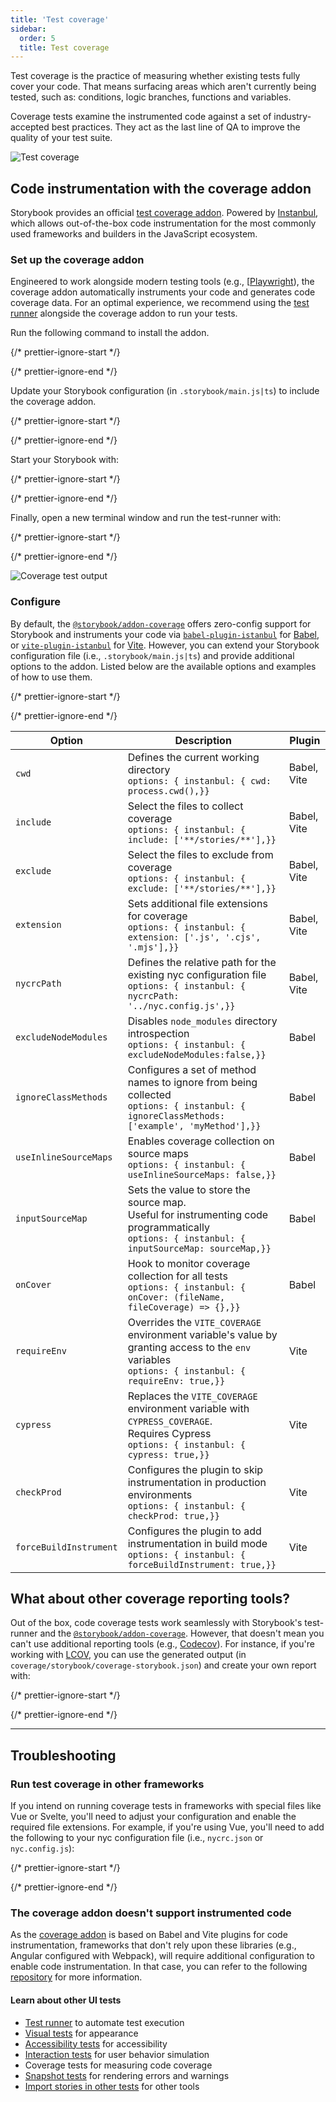 ```yaml
---
title: 'Test coverage'
sidebar:
  order: 5
  title: Test coverage
---
```


<YouTubeCallout id="wEa6W8uUGSA" title="These tests use NO CODE | component testing in Storybook" />

Test coverage is the practice of measuring whether existing tests fully cover your code. That means surfacing areas which aren't currently being tested, such as: conditions, logic branches, functions and variables.

Coverage tests examine the instrumented code against a set of industry-accepted best practices. They act as the last line of QA to improve the quality of your test suite.

![Test coverage](../_assets/writing-tests/test-coverage-storybook.gif)

## Code instrumentation with the coverage addon

Storybook provides an official [test coverage addon](https://storybook.js.org/addons/@storybook/addon-coverage). Powered by [Instanbul](https://istanbul.js.org/), which allows out-of-the-box code instrumentation for the most commonly used frameworks and builders in the JavaScript ecosystem.

### Set up the coverage addon

Engineered to work alongside modern testing tools (e.g., \[[Playwright](https://playwright.dev/)), the coverage addon automatically instruments your code and generates code coverage data. For an optimal experience, we recommend using the [test runner](./test-runner.mdx) alongside the coverage addon to run your tests.

Run the following command to install the addon.

{/* prettier-ignore-start */}

<CodeSnippets path="storybook-coverage-addon-install.md" />

{/* prettier-ignore-end */}

Update your Storybook configuration (in `.storybook/main.js|ts`) to include the coverage addon.

{/* prettier-ignore-start */}

<CodeSnippets path="storybook-coverage-addon-registration.md" />

{/* prettier-ignore-end */}

Start your Storybook with:

{/* prettier-ignore-start */}

<CodeSnippets path="storybook-run-dev.md" />

{/* prettier-ignore-end */}

Finally, open a new terminal window and run the test-runner with:

{/* prettier-ignore-start */}

<CodeSnippets path="storybook-test-runner-coverage.md" />

{/* prettier-ignore-end */}

![Coverage test output](../_assets/writing-tests/test-runner-coverage-result.png)

### Configure

By default, the [`@storybook/addon-coverage`](https://storybook.js.org/addons/@storybook/addon-coverage) offers zero-config support for Storybook and instruments your code via [`babel-plugin-istanbul`](https://github.com/istanbuljs/babel-plugin-istanbul) for [Babel](https://babeljs.io/), or [`vite-plugin-istanbul`](https://github.com/iFaxity/vite-plugin-istanbul) for [Vite](https://vitejs.dev/). However, you can extend your Storybook configuration file (i.e., `.storybook/main.js|ts`) and provide additional options to the addon. Listed below are the available options and examples of how to use them.

{/* prettier-ignore-start */}

<CodeSnippets path="storybook-coverage-addon-config-options.md" />

{/* prettier-ignore-end */}

| Option                 | Description                                                                                                                                             | Plugin      |
| ---------------------- | ------------------------------------------------------------------------------------------------------------------------------------------------------- | ----------- |
| `cwd`                  | Defines the current working directory <br />`options: { instanbul: { cwd: process.cwd(),}}`                                                              | Babel, Vite |
| `include`              | Select the files to collect coverage <br />`options: { instanbul: { include: ['**/stories/**'],}}`                                                       | Babel, Vite |
| `exclude`              | Select the files to exclude from coverage <br />`options: { instanbul: { exclude: ['**/stories/**'],}}`                                                  | Babel, Vite |
| `extension`            | Sets additional file extensions for coverage <br />`options: { instanbul: { extension: ['.js', '.cjs', '.mjs'],}}`                                       | Babel, Vite |
| `nycrcPath`            | Defines the relative path for the existing nyc configuration file <br />`options: { instanbul: { nycrcPath: '../nyc.config.js',}}`                       | Babel, Vite |
| `excludeNodeModules`   | Disables `node_modules` directory introspection <br />`options: { instanbul: { excludeNodeModules:false,}}`                                              | Babel       |
| `ignoreClassMethods`   | Configures a set of method names to ignore from being collected <br />`options: { instanbul: { ignoreClassMethods: ['example', 'myMethod'],}}`           | Babel       |
| `useInlineSourceMaps`  | Enables coverage collection on source maps <br />`options: { instanbul: { useInlineSourceMaps: false,}}`                                                 | Babel       |
| `inputSourceMap`       | Sets the value to store the source map.<br /> Useful for instrumenting code programmatically <br />`options: { instanbul: { inputSourceMap: sourceMap,}}` | Babel       |
| `onCover`              | Hook to monitor coverage collection for all tests <br />`options: { instanbul: { onCover: (fileName, fileCoverage) => {},}}`                             | Babel       |
| `requireEnv`           | Overrides the `VITE_COVERAGE` environment variable's value by granting access to the `env` variables <br />`options: { instanbul: { requireEnv: true,}}` | Vite        |
| `cypress`              | Replaces the `VITE_COVERAGE` environment variable with `CYPRESS_COVERAGE`. <br />Requires Cypress <br />`options: { instanbul: { cypress: true,}}`        | Vite        |
| `checkProd`            | Configures the plugin to skip instrumentation in production environments <br />`options: { instanbul: { checkProd: true,}}`                              | Vite        |
| `forceBuildInstrument` | Configures the plugin to add instrumentation in build mode <br />`options: { instanbul: { forceBuildInstrument: true,}}`                                 | Vite        |

## What about other coverage reporting tools?

Out of the box, code coverage tests work seamlessly with Storybook's test-runner and the [`@storybook/addon-coverage`](https://storybook.js.org/addons/@storybook/addon-coverage). However, that doesn't mean you can't use additional reporting tools (e.g., [Codecov](https://about.codecov.io/)). For instance, if you're working with [LCOV](https://wiki.documentfoundation.org/Development/Lcov), you can use the generated output (in `coverage/storybook/coverage-storybook.json`) and create your own report with:

{/* prettier-ignore-start */}

<CodeSnippets path="storybook-coverage-report-lcov.md" />

{/* prettier-ignore-end */}

***

## Troubleshooting

### Run test coverage in other frameworks

If you intend on running coverage tests in frameworks with special files like Vue or Svelte, you'll need to adjust your configuration and enable the required file extensions. For example, if you're using Vue, you'll need to add the following to your nyc configuration file (i.e., `nycrc.json` or `nyc.config.js`):

{/* prettier-ignore-start */}

<CodeSnippets path="storybook-coverage-report-vue.md" />

{/* prettier-ignore-end */}

### The coverage addon doesn't support instrumented code

As the [coverage addon](https://storybook.js.org/addons/@storybook/addon-coverage) is based on Babel and Vite plugins for code instrumentation, frameworks that don't rely upon these libraries (e.g., Angular configured with Webpack), will require additional configuration to enable code instrumentation. In that case, you can refer to the following [repository](https://github.com/yannbf/storybook-coverage-recipes) for more information.

#### Learn about other UI tests

* [Test runner](./test-runner.mdx) to automate test execution
* [Visual tests](./visual-testing.mdx) for appearance
* [Accessibility tests](./accessibility-testing.mdx) for accessibility
* [Interaction tests](./interaction-testing.mdx) for user behavior simulation
* Coverage tests for measuring code coverage
* [Snapshot tests](./snapshot-testing.mdx) for rendering errors and warnings
* [Import stories in other tests](./importing-stories-in-tests.mdx) for other tools
